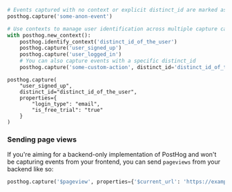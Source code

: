 
<Intro />

```python
# Events captured with no context or explicit distinct_id are marked as personless and have an auto-generated distinct_id:
posthog.capture('some-anon-event')

# Use contexts to manage user identification across multiple capture calls
with posthog.new_context():
    posthog.identify_context('distinct_id_of_the_user')
    posthog.capture('user_signed_up')
    posthog.capture('user_logged_in')
    # You can also capture events with a specific distinct_id
    posthog.capture('some-custom-action', distinct_id='distinct_id_of_the_user')

```

<NamingTip />

<SettingProperties />

```
posthog.capture(
    "user_signed_up",
    distinct_id="distinct_id_of_the_user",
    properties={
        "login_type": "email",
        "is_free_trial": "true"
    }
)
```

### Sending page views

If you're aiming for a backend-only implementation of PostHog and won't be capturing events from your frontend, you can send `pageviews` from your backend like so:

```python
posthog.capture('$pageview', properties={'$current_url': 'https://example.com'})
```
